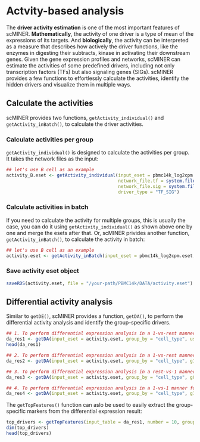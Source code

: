 # Actvity-based analysis

The **driver activity estimation** is one of the most important features of scMINER. **Mathematically**, the activity of one driver is a type of mean of the expressions of its targets. And **biologically**, the activity can be interpreted as a measure that describes how actively the driver functions, like the enzymes in digesting their subtracts, kinase in activating their downstream genes. Given the gene expression profiles and networks, scMINER can estimate the activities of some predefined drivers, including not only transcription factors (TFs) but also signaling genes (SIGs). scMINER provides a few functions to effortlessly calculate the activities, identify the hidden drivers and visualize them in multiple ways.

## Calculate the activities

scMINER provides two functions, `getActivity_individual()` and `getActivity_inBatch()`, to calculate the driver activities.

### Calculate activities per group

`getActivity_individual()` is designed to calculate the activities per group. It takes the network files as the input:

```r
## let's use B cell as an example
activity_B.eset <- getActivity_individual(input_eset = pbmc14k_log2cpm.eset[, pData(pbmc14k_log2cpm.eset)$trueLabel == "B"],
                                          network_file.tf = system.file("extdata/demo_pbmc14k/SJARACNe/B/TF/bt100_pc001/consensus_network_ncol_.txt", package = "scMINER"),
                                          network_file.sig = system.file("extdata/demo_pbmc14k/SJARACNe/B/SIG/bt100_pc001/consensus_network_ncol_.txt", package = "scMINER"),
                                          driver_type = "TF_SIG")
```

### Calculate activities in batch

If you need to calculate the activity for multiple groups, this is usually the case, you can do it using `getActivity_individual()` as shown above one by one and merge the esets after that. Or, scMINER privides another function, `getActivity_inBatch()`, to calculate the activity in batch:

```r
## let's use B cell as an example
activity.eset <- getActivity_inBatch(input_eset = pbmc14k_log2cpm.eset, sjaracne_dir = system.file("extdata/demo_pbmc14k/SJARACNe", package = "scMINER"),  group_name = "trueLabel", driver_type = "TF_SIG", activity_method = "mean", do.z_normalization = TRUE)
```

### Save activity eset object

```r
saveRDS(activity.eset, file = "/your-path/PBMC14k/DATA/activity.eset")
```


## Differential activity analysis

Similar to `getDE()`, scMINER provides a function, `getDA()`, to perform the differential activity analysis and identify the group-specific drivers.

```r
## 1. To perform differential expression analysis in a 1-vs-rest manner for all groups
da_res1 <- getDA(input_eset = activity.eset, group_by = "cell_type", use_method = "t.test")
head(da_res1)
```

```r
## 2. To perform differential expression analysis in a 1-vs-rest manner for one specific group
da_res2 <- getDA(input_eset = activity.eset, group_by = "cell_type", g1 = c("B"), use_method = "t.test")

## 3. To perform differential expression analysis in a rest-vs-1 manner for one specific group
da_res3 <- getDA(input_eset = activity.eset, group_by = "cell_type", g0 = c("B"), use_method = "t.test")

## 4. To perform differential expression analysis in a 1-vs-1 manner for any two groups
da_res4 <- getDA(input_eset = activity.eset, group_by = "cell_type", g1 = c("CD4Treg"), g0 = c("CD4TCM"), use_method = "t.test")
```

The `getTopFeatures()` function can aslo be used to easily extract the group-specific markers from the differential expression result:
```r
top_drivers <- getTopFeatures(input_table = da_res1, number = 10, group_by = "g1_tag", sort_by = "log2FC", sort_decreasing = TRUE)
dim(top_drivers)
head(top_drivers)
```


